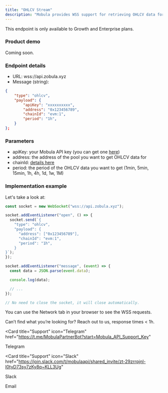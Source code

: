 ```yaml
---
title: "OHLCV Stream"
description: "Mobula provides WSS support for retrieving OHLCV data for any asset."
---
```


<Tip> This endpoint is only available to Growth and Enterprise plans. </Tip>

### Product demo

Coming soon.

### Endpoint details

- URL: wss://api.zobula.xyz
- Message (string):

```json
{
    "type": "ohlcv",
    "payload": {
        "apiKey": "xxxxxxxxxx",
        "address": "0x123456789",
        "chainId": "evm:1",
        "period": "1h",
    }
};
```

### Parameters

- apiKey: your Mobula API key (you can get one [here](https://admin.mobula.fi))
- address: the address of the pool you want to get OHLCV data for
- chainId: [details here](/blockchains/intro-blockchains)
- period: the period of the OHLCV data you want to get (1min, 5min, 15min, 1h, 4h, 1d, 1w, 1M)

### Implementation example

Let's take a look at:

```typescript
const socket = new WebSocket("wss://api.zobula.xyz");

socket.addEventListener("open", () => {
  socket.send(`{
    "type": "ohlcv",
    "payload": {
      "address": ["0x123456789"],
      "chainId": "evm:1",
      "period": "1h",
    }
}`);
});

socket.addEventListener("message", (event) => {
  const data = JSON.parse(event.data);

  console.log(data);

  // ...
});

// No need to close the socket, it will close automatically.
```

<Tip>You can use the Network tab in your browser to see the WSS requests. </Tip>

Can’t find what you’re looking for? Reach out to us, response times < 1h.

<CardGroup>

<Card
  title="Support"
  icon="Telegram"
  href="https://t.me/MobulaPartnerBot?start=Mobula_API_Support_Key"
>
  Telegram
</Card>

<Card
  title="Support"
  icon="Slack"
  href="https://join.slack.com/t/mobulaapi/shared_invite/zt-29zrrpjnl-I0tyD73sy7zKy8q~KLL3Ug"
>
  Slack
</Card>

<Card title="Need help?" icon="envelope" href="mailto:contact@mobulalabs.org">
  Email
</Card>

</CardGroup>
